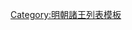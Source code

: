 {{ming|title=明朝徽建德國諸王|ed=徽建德國|head=[[正德 (明朝)|正德]]元年（[[1506年]]）封。|
{{ming/title}}
{{ming/list|建德康和王|[[朱祐槿]]|朱見沛、庶五子|[[1506年]]—[[1535年]]|正德元年封。[[嘉靖]]十四年薨。}}
{{ming/list|建德安簡王|[[朱厚𤊟]]|朱祐槿、嫡一子|[[1540年]]—[[1572年]]|嘉靖十九年襲封。隆慶六年薨。}}
{{ming/list|建德恭穆王|[[朱載塨]]|朱厚𤊟、庶一子|[[1576年]]—[[1596年]]|[[萬曆]]四年襲封。二十四年薨。}}
{{ming/list|建德順吉王|[[朱翊鋐]]|朱載塨、庶一子|[[1599年]]—[[1615年]]|萬曆二十七年襲封。四十三年薨。}}
{{ming/list|建德王|[[朱常澐]]|朱翊鋐、嫡一子|[[1618年]]|萬曆四十二年封[[长子 (封号)|長子]]。四十六年襲封，同年薨。}}
}}<noinclude>
[[Category:明朝諸王列表模板]]
</noinclude>